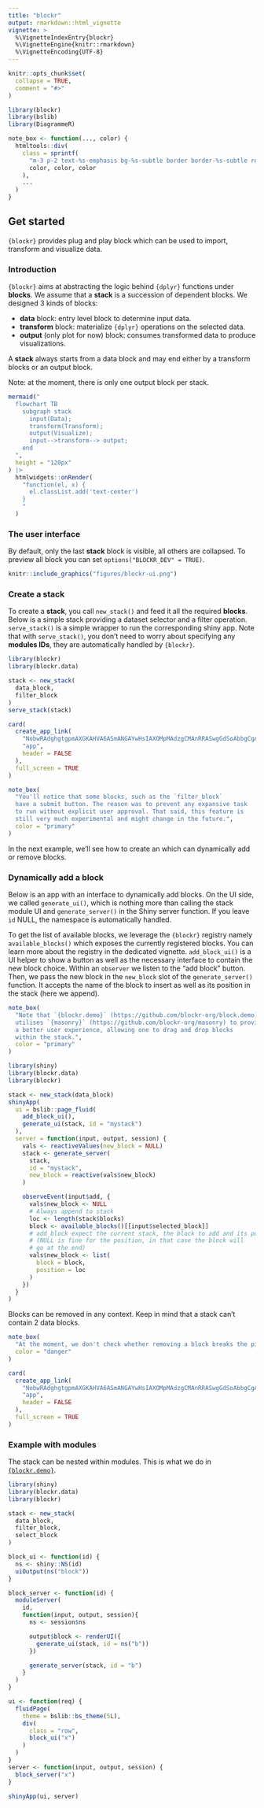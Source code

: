 ```yaml
---
title: "blockr"
output: rmarkdown::html_vignette
vignette: >
  %\VignetteIndexEntry{blockr}
  %\VignetteEngine{knitr::rmarkdown}
  %\VignetteEncoding{UTF-8}
---
```


```r
knitr::opts_chunk$set(
  collapse = TRUE,
  comment = "#>"
)
```

```r
library(blockr)
library(bslib)
library(DiagrammeR)

note_box <- function(..., color) {
  htmltools::div(
    class = sprintf(
      "m-3 p-2 text-%s-emphasis bg-%s-subtle border border-%s-subtle rounded-3",
      color, color, color
    ),
    ...
  )
}
```

## Get started

`{blockr}` provides plug and play block which can be used to import, transform and visualize data.

### Introduction

`{blockr}` aims at abstracting the logic behind `{dplyr}` functions
under __blocks__. We assume that a __stack__ is a succession
of dependent blocks. We designed 3 kinds of blocks:

- __data__ block: entry level block to determine input data.
- __transform__ block: materialize `{dplyr}` operations on the selected data.
- __output__ (only plot for now) block: consumes transformed data to produce visualizations.

A __stack__ always starts from a data block and may end either by a transform blocks or an output block.

Note: at the moment, there is only one output block per stack.

```r
mermaid("
  flowchart TB
    subgraph stack
      input(Data);
      transform(Transform);
      output(Visualize);
      input-->transform--> output;
    end
  ",
  height = "120px"
) |>
  htmlwidgets::onRender(
    "function(el, x) {
      el.classList.add('text-center')
    }
    "
  )
```

### The user interface

By default, only the last __stack__ block is visible, all others are collapsed.
To preview all block you can set `options("BLOCKR_DEV" = TRUE)`.

```r
knitr::include_graphics("figures/blockr-ui.png")
```

### Create a stack

To create a __stack__, you call `new_stack()` and feed it all the required __blocks__.
Below is a simple stack providing a dataset selector and a filter operation. `serve_stack()` is a simple
wrapper to run the corresponding shiny app. Note that with `serve_stack()`, you don't need to worry about
specifying any __modules IDs__, they are automatically handled by `{blockr}`.

```r
library(blockr)
library(blockr.data)

stack <- new_stack(
  data_block,
  filter_block
)
serve_stack(stack)
```

```r
card(
  create_app_link(
    "NobwRAdghgtgpmAXGKAHVA6ASmANGAYwHsIAXOMpMAdzgCMAnRRASwgGdSoAbbgCgA6YOtyIEA1gyG4ABAzioi7GQF4ZQgBalSqdogD0+kWMkBaIgwDmGSy1IaArnQwsi+2o1PzF7IQEoBCG4WRigGAE8+YwkGAI4uCRkAHlMZCDhqAH1OKAlBCBlCmQATKC5M6PFcQKKZADMWbnIGCtEJQLjA9jgGADc4bITxPhyJPzAAXwBdIA", #nolint
    "app",
    header = FALSE
  ),
  full_screen = TRUE
)
```

```r
note_box(
  "You'll notice that some blocks, such as the `filter_block` 
  have a submit button. The reason was to prevent any expansive task
  to run without explicit user approval. That said, this feature is 
  still very much experimental and might change in the future.",
  color = "primary"
)
```


In the next example, we'll see how to create an which can dynamically add or remove blocks.

### Dynamically add a block

Below is an app with an interface to dynamically add blocks. On the UI side, we called `generate_ui()`,
which is nothing more than calling the stack module UI and `generate_server()` in the Shiny server function. If you leave `id` NULL,
the namespace is automatically handled.

To get the list of available blocks, we leverage the `{blockr}` registry namely `available_blocks()` which exposes the
currently registered blocks. You can learn more about the registry in the dedicated
vignette. `add_block_ui()` is a UI helper to show a button as well
as the necessary interface to contain the new block choice.
Within an `observer` we listen to the "add block" button. Then, we pass the new block in the `new_block` slot of the `generate_server()` function.
It accepts the name of the block to insert as well as its position in the stack (here we append).

```r
note_box(
  "Note that `{blockr.demo}` (https://github.com/blockr-org/block.demo) 
  utilises `{masonry}` (https://github.com/blockr-org/masonry) to provide
  a better user experience, allowing one to drag and drop blocks
  within the stack.",
  color = "primary"
)
```

```r
library(shiny)
library(blockr.data)
library(blockr)

stack <- new_stack(data_block)
shinyApp(
  ui = bslib::page_fluid(
    add_block_ui(),
    generate_ui(stack, id = "mystack")
  ),
  server = function(input, output, session) {
    vals <- reactiveValues(new_block = NULL)
    stack <- generate_server(
      stack,
      id = "mystack",
      new_block = reactive(vals$new_block)
    )

    observeEvent(input$add, {
      vals$new_block <- NULL
      # Always append to stack
      loc <- length(stack$blocks)
      block <- available_blocks()[[input$selected_block]]
      # add_block expect the current stack, the block to add and its position
      # (NULL is fine for the position, in that case the block will
      # go at the end)
      vals$new_block <- list(
        block = block,
        position = loc
      )
    })
  }
)
```

Blocks can be removed in any context. Keep in mind that a stack can't contain 2 data blocks.

```r
note_box(
  "At the moment, we don't check whether removing a block breaks the pipeline.",
  color = "danger"
)
```

```r
card(
  create_app_link(
    "NobwRAdghgtgpmAXGKAHVA6ASmANGAYwHsIAXOMpMAdzgCMAnRRASwgGdSoAbbgCgA6YOtyIEA1gyG4ABAzioi7GQF4ZQgBalSqdogD0+kWMkBaIgwDmGSy1IaArnQwsi+2o1PzF7IQEoBCG4WRigGAE8+dg02cICgkIYwyOMJBgwAEygueODQiL5UyXjAzigJGQAeUxkIOGoAfTKJPiyuBqL46NiAQXRBCBkZBxZVGTp2POZUKEs4BoAzbhGMgaGhqAyMjtEJBpG+FgyKUjs43ED1mTm6pPJ9liiuCVkjsaEYcObxf0uZPwugxk7DgDAAbqCxgsHBACKcSIcIKgHKRZEQUcjUcC4Ox2K4IH4ZCA-kMwTxlNU5HByqcIQA1HgOHF8OqNIpjAByAFUADI8+JXb5VGo3UHZeYg8GgtZXYHPcSA2UyN5qD5feXSEnrVk7ExjeQ0lgQvhk7jsAAkOs6WpKQKGRAmoIhAFEIWREZjzZsMrJiXb1qaLVbduJhTJuXytUMAMQyHrcahQL4yNCoCgZGSkIhy8o-f1DXZh7gUSz2J6581FdgC2XsylQMksbhQETzKt8PzAYBsT0g4twuDbIoAXWHUZkse9uoqcAAHmm4ZmNHAZAQHAx5GQcy8lyv2VmU1sUxAM3ZlD47Pjx7G+BGecrlAs2CuFhZdzIL-CIK9BvZsquoBBd92WoJtuGva5s3-ewV3TGsrkDS16mnUNKWCTgZSVdk1CKRUlQ-JRLxIMZdnHeCZAAXxrCjAj8MAKOHIA", #nolint
    "app",
    header = FALSE
  ),
  full_screen = TRUE
)
```

### Example with modules

The stack can be nested within modules. This is what we do in
[`{blockr.demo}`](https://github.com/blockr-org/block.demo).

```r
library(shiny)
library(blockr.data)
library(blockr)

stack <- new_stack(
  data_block,
  filter_block,
  select_block
)

block_ui <- function(id) {
  ns <- shiny::NS(id)
  uiOutput(ns("block"))
}

block_server <- function(id) {
  moduleServer(
    id,
    function(input, output, session){
      ns <- session$ns

      output$block <- renderUI({
        generate_ui(stack, id = ns("b"))
      })

      generate_server(stack, id = "b")
    }
  )
}

ui <- function(req) {
  fluidPage(
    theme = bslib::bs_theme(5L),
    div(
      class = "row",
      block_ui("x")
    )
  )
}
server <- function(input, output, session) {
  block_server("x")
}

shinyApp(ui, server)
```
